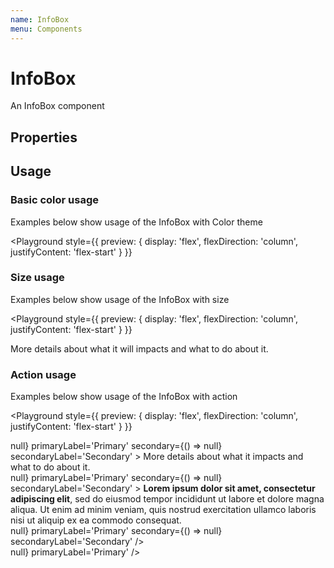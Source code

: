 ```yaml
---
name: InfoBox
menu: Components
---
```



# InfoBox

An InfoBox component

## Properties

<Props of={InfoBox} />

## Usage

### Basic color usage

Examples below show usage of the InfoBox with Color theme

<Playground
  style={{
    preview: {
      display: 'flex',
      flexDirection: 'column',
      justifyContent: 'flex-start'
    }
  }}
>

<div style={{ marginBottom: '10px' }}>
  <InfoBox severity='subtle' size='small' title='This is a subtle message!' />
</div>

<div style={{ marginBottom: '10px' }}>
  <InfoBox severity='strong' size='small' title='This is a strong message!' />
</div>

<div style={{ marginBottom: '10px' }}>
  <InfoBox severity='warning' size='small' title='This is a warning message' />
</div>

<div style={{ marginBottom: '10px', maxWidth: '300px' }}>
  <InfoBox
    severity='alert'
    size='small'
    title='This is an long alert message but if the box is smaller the text will wrap properly!'
  />
</div>

</Playground>

### Size usage

Examples below show usage of the InfoBox with size

<Playground
  style={{
    preview: {
      display: 'flex',
      flexDirection: 'column',
      justifyContent: 'flex-start'
    }
  }}
>

<div style={{ marginBottom: '10px' }}>
  <InfoBox severity='subtle' size='small' title='This is a subtle message!' />
</div>

<div style={{ marginBottom: '10px' }}>
  <InfoBox size='simple' title='This is a simple box' />
</div>

<div style={{ marginBottom: '10px' }}>
  <InfoBox
    size='descriptive'
    title='This is a descriptive box without description'
  />
</div>

<div style={{ marginBottom: '10px' }}>
  <InfoBox size='descriptive' title='This is a descriptive box'>
    More details about what it will impacts and what to do about it.
  </InfoBox>
</div>

</Playground>

### Action usage

Examples below show usage of the InfoBox with action

<Playground
  style={{
    preview: {
      display: 'flex',
      flexDirection: 'column',
      justifyContent: 'flex-start'
    }
  }}
>

<div style={{ margin: '10px', maxWidth: '500px' }}>
  <InfoBox
    size='descriptive'
    title='Descriptive box with precious additional information'
    primary={() => null}
    primaryLabel='Primary'
    secondary={() => null}
    secondaryLabel='Secondary'
  >
    More details about what it impacts and what to do about it.
  </InfoBox>
</div>

<div style={{ margin: '10px', maxWidth: '500px' }}>
  <InfoBox
    severity='warning'
    size='descriptive'
    title='Descriptive box with precious additional information'
    primary={() => null}
    primaryLabel='Primary'
    secondary={() => null}
    secondaryLabel='Secondary'
  >
    <strong>Lorem ipsum dolor sit amet, consectetur adipiscing elit</strong>,
    sed do eiusmod tempor incididunt ut labore et dolore magna aliqua. Ut enim
    ad minim veniam, quis nostrud exercitation ullamco laboris nisi ut aliquip
    ex ea commodo consequat.
  </InfoBox>
</div>

<div style={{ margin: '10px', maxWidth: '500px' }}>
  <InfoBox
    severity='strong'
    size='descriptive'
    title='This is missing a description box'
    primary={() => null}
    primaryLabel='Primary'
    secondary={() => null}
    secondaryLabel='Secondary'
  />
</div>

<div style={{ margin: '10px', maxWidth: '500px' }}>
  <InfoBox
    severity='alert'
    size='descriptive'
    title='This is missing a seconday action'
    primary={() => null}
    primaryLabel='Primary'
  />
</div>

</Playground>
